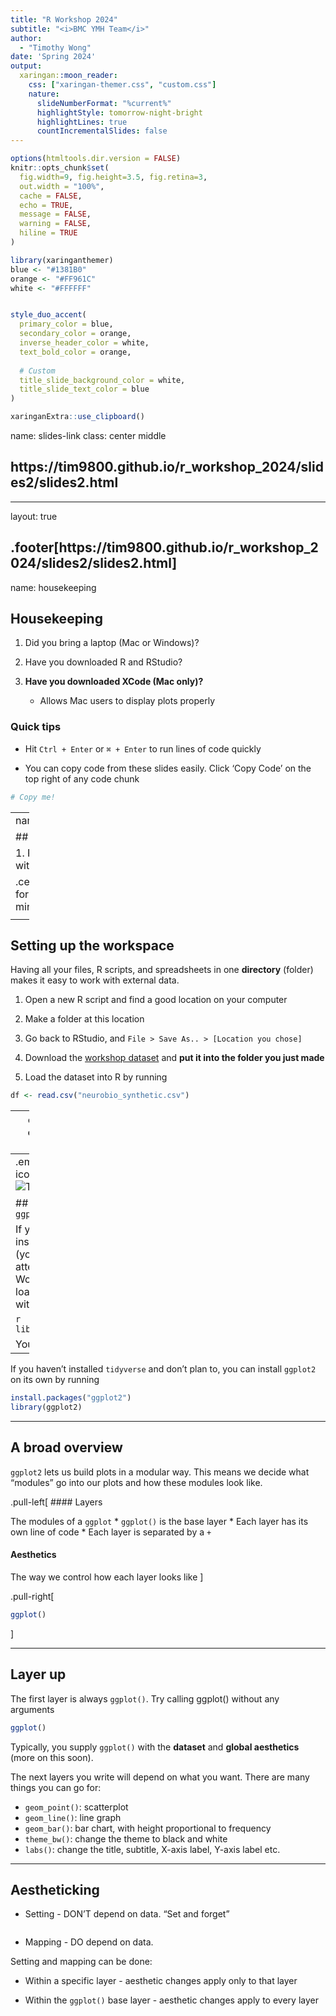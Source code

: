 ```yaml
---
title: "R Workshop 2024"
subtitle: "<i>BMC YMH Team</i>"  
author: 
  - "Timothy Wong"
date: 'Spring 2024'
output:
  xaringan::moon_reader:
    css: ["xaringan-themer.css", "custom.css"]
    nature:
      slideNumberFormat: "%current%"
      highlightStyle: tomorrow-night-bright
      highlightLines: true
      countIncrementalSlides: false
---
```


```r
options(htmltools.dir.version = FALSE)
knitr::opts_chunk$set(
  fig.width=9, fig.height=3.5, fig.retina=3,
  out.width = "100%",
  cache = FALSE,
  echo = TRUE,
  message = FALSE, 
  warning = FALSE,
  hiline = TRUE
)
```

```r
library(xaringanthemer)
blue <- "#1381B0"
orange <- "#FF961C"
white <- "#FFFFFF"


style_duo_accent(
  primary_color = blue,
  secondary_color = orange,
  inverse_header_color = white,
  text_bold_color = orange,
  
  # Custom
  title_slide_background_color = white,
  title_slide_text_color = blue
)
```

```r
xaringanExtra::use_clipboard()
```

name: slides-link
class: center middle

## https://tim9800.github.io/r_workshop_2024/slides2/slides2.html

---

layout: true

.footer[https<!-- -->://tim9800.github.io/r_workshop_2024/slides2/slides2.html]
---


name: housekeeping

## Housekeeping

1. Did you bring a laptop (Mac or Windows)?

2. Have you downloaded R and RStudio?

3. **Have you downloaded XCode (Mac only)?**
    * Allows Mac users to display plots properly
    
### Quick tips

* Hit `Ctrl + Enter` or `⌘ + Enter` to run lines of code quickly

* You can copy code from these slides easily. Click 'Copy Code' on the top right of any code chunk

```r
# Copy me!
```

---
name: colors

## Overview

1. Plotting with `ggplot2`

.center[Break for 15 minutes]

<ol start="2">
  <li>Statistical tests</li>
    

---

## Setting up the workspace

Having all your files, R scripts, and spreadsheets in one **directory** (folder)
makes it easy to work with external data.

1. Open a new R script and find a good location on your computer

2. Make a folder at this location

3. Go back to RStudio, and `File > Save As.. > [Location you chose]`

4. Download the [workshop dataset](https://tim9800.github.io/r_workshop_2024/data/neurobio_synthetic.csv) and **put it into the folder you just made**

5. Load the dataset into R by running 

```r
df <- read.csv("neurobio_synthetic.csv")
```


---
class: inverse center middle ggplot2-title

---
.embed-right-icon[
![This is a test](https://tim9800.github.io/r_workshop_2024/img/ggplot2_logo.png)
]

## Installing `ggplot2`


If you've already installed `tidvyerse` (you did if you attended Workshop 1), and loaded `tidyverse` with

```r
library(tidyverse)
```


You're all set!

--

If you haven't installed `tidyverse` and don't plan to, you can install `ggplot2` on its own by running

```r
install.packages("ggplot2")
library(ggplot2)
```

---

## A broad overview

`ggplot2` lets us build plots in a modular way. This means we decide what "modules" go into our plots and how these modules look like.

.pull-left[
#### Layers

The modules of a `ggplot`
* `ggplot()` is the base layer
* Each layer has its own line of code
* Each layer is separated by a `+`

#### Aesthetics

The way we control how each layer looks like
]

.pull-right[

```r

ggplot()
```

]

---

## Layer up

The first layer is always `ggplot()`. Try calling ggplot() without any arguments

```r
ggplot()
```

Typically, you supply `ggplot()` with the **dataset** and **global aesthetics** (more on this soon).

The next layers you write will depend on what you want. There are many things you can go for:

* `geom_point()`: scatterplot
* `geom_line()`: line graph
* `geom_bar()`: bar chart, with height proportional to frequency
* `theme_bw()`: change the theme to black and white
* `labs()`: change the title, subtitle, X-axis label, Y-axis label etc.


---

## Aestheticking

* Setting - DON'T depend on data. "Set and forget"

```r
```


* Mapping - DO depend on data.

Setting and mapping can be done:

* Within a specific layer - aesthetic changes apply only to that layer

* Within the `ggplot()` base layer - aesthetic changes apply to every layer
